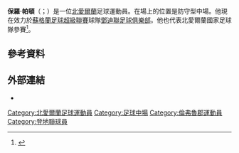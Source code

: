 '''保羅·帕頓'''（{{lang-en|Paul Paton}}；{{bd|1987年|4月18日}}）是一位[[北愛爾蘭|北愛爾蘭]]足球運動員。在場上的位置是防守型中場。他現在效力於[[蘇格蘭足球超級聯賽|蘇格蘭足球超級聯賽]]球隊[[鄧迪聯足球俱樂部|鄧迪聯足球俱樂部]]。他也代表北愛爾蘭國家足球隊參賽<ref>{{cite web|title=Sammy Clingan out of N Ireland's Cyprus game because of injury|url=http://www.bbc.co.uk/sport/0/football/26406940|publisher=BBC Sport|date=2 March 2014|accessdate=2 March 2014|archive-date=2015-08-16|archive-url=https://web.archive.org/web/20150816223708/http://www.bbc.co.uk/sport/0/football/26406940|dead-url=no}}</ref>。
==參考資料==
{{Reflist}}

==外部連結==
*{{soccerbase|id=42505}}

{{DEFAULTSORT:Paton, Paul}}
[[Category:北愛爾蘭足球運動員|Category:北愛爾蘭足球運動員]]
[[Category:足球中場|Category:足球中場]]
[[Category:倫弗魯郡運動員|Category:倫弗魯郡運動員]]
[[Category:登地聯球員|Category:登地聯球員]]